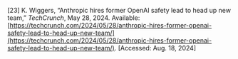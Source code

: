 \[23\]	K. Wiggers, “Anthropic hires former OpenAI safety lead to head up new team,” *TechCrunch*, May 28, 2024\. Available: [https://techcrunch.com/2024/05/28/anthropic-hires-former-openai-safety-lead-to-head-up-new-team/](https://techcrunch.com/2024/05/28/anthropic-hires-former-openai-safety-lead-to-head-up-new-team/). \[Accessed: Aug. 18, 2024\]